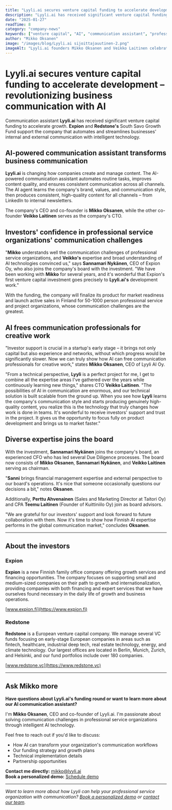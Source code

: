 ```yaml
---
title: "Lyyli.ai secures venture capital funding to accelerate development – revolutionizing business communication with AI"
description: "Lyyli.ai has received significant venture capital funding backed by Expion and Redstone's South Savo Growth Fund. The investment accelerates development and go-to-market of the AI-powered communication assistant."
date: "2025-01-27"
readTime: 8
category: "company-news"
keywords: ["venture capital", "AI", "communication assistant", "professional service organizations", "startup", "funding", "Expion", "Redstone"]
author: "Mikko Oksanen"
image: "/images/blog/Lyyli.ai sijoittajauutinen-2.png"
imageAlt: "Lyyli.ai founders Mikko Oksanen and Veikko Laitinen celebrating the venture capital investment"
---
```


# Lyyli.ai secures venture capital funding to accelerate development – revolutionizing business communication with AI

Communication assistant **Lyyli.ai** has received significant venture capital funding to accelerate growth. **Expion** and **Redstone's** South Savo Growth Fund support the company that automates and streamlines businesses' internal and external communication with intelligent technology.

## AI-powered communication assistant transforms business communication

**Lyyli.ai** is changing how companies create and manage content. The AI-powered communication assistant automates routine tasks, improves content quality, and ensures consistent communication across all channels. The AI agent learns the company's brand, values, and communication style, then produces consistent, high-quality content for all channels – from LinkedIn to internal newsletters.

The company's CEO and co-founder is **Mikko Oksanen**, while the other co-founder **Veikko Laitinen** serves as the company's CTO.

## Investors' confidence in professional service organizations' communication challenges

"**Mikko** understands well the communication challenges of professional service organizations, and **Veikko's** expertise and broad understanding of AI technologies convinced us," says **Sannamari Nykänen**, CEO of Expion Oy, who also joins the company's board with the investment. "We have been working with **Mikko** for several years, and it's wonderful that Expion's first venture capital investment goes precisely to **Lyyli.ai's** development work."

With the funding, the company will finalize its product for market readiness and launch active sales in Finland for 50-1000 person professional service and project organizations, whose communication challenges are the greatest.

## AI frees communication professionals for creative work

"Investor support is crucial in a startup's early stage – it brings not only capital but also experience and networks, without which progress would be significantly slower. Now we can truly show how AI can free communication professionals for creative work," states **Mikko Oksanen**, CEO of Lyyli AI Oy.

"From a technical perspective, **Lyyli** is a perfect project for me, I get to combine all the expertise areas I've gathered over the years while continuously learning new things," shares CTO **Veikko Laitinen**. "The possibilities of AI in communication are enormous, and our technical solution is built scalable from the ground up. When you see how **Lyyli** learns the company's communication style and starts producing genuinely high-quality content, you realize this is the technology that truly changes how work is done in teams. It's wonderful to receive investors' support and trust in the project. It gives us the opportunity to focus fully on product development and brings us to market faster."

## Diverse expertise joins the board

With the investment, **Sannamari Nykänen** joins the company's board, an experienced CFO who has led several Due Diligence processes. The board now consists of **Mikko Oksanen**, **Sannamari Nykänen**, and **Veikko Laitinen** serving as chairman.

"**Sanni** brings financial management expertise and external perspective to our board's operations. It's nice that someone occasionally questions our decisions a bit," notes **Oksanen**.

Additionally, **Perttu Ahvenainen** (Sales and Marketing Director at Taitori Oy) and CPA **Teemu Laitinen** (Founder of Kuittiniilo Oy) join as board advisors.

"We are grateful for our investors' support and look forward to future collaboration with them. Now it's time to show how Finnish AI expertise performs in the global communication market," concludes **Oksanen**.

---

## About the investors

<div className="bg-gray-50 border-l-4 border-forest-green p-6 my-8 rounded-r-lg">

### Expion
**Expion** is a new Finnish family office company offering growth services and financing opportunities. The company focuses on supporting small and medium-sized companies on their path to growth and internationalization, providing companies with both financing and expert services that we have ourselves found necessary in the daily life of growth and business operations.

[www.expion.fi](https://www.expion.fi)

### Redstone
**Redstone** is a European venture capital company. We manage several VC funds focusing on early-stage European companies in areas such as fintech, healthcare, industrial deep tech, real estate technology, energy, and climate technology. Our largest offices are located in Berlin, Munich, Zurich, and Helsinki, and our fund portfolios include over 180 companies.

[www.redstone.vc](https://www.redstone.vc)

</div>

---

## Ask Mikko more

<div className="bg-forest-green text-white p-6 my-8 rounded-lg">

**Have questions about Lyyli.ai's funding round or want to learn more about our AI communication assistant?**

I'm **Mikko Oksanen**, CEO and co-founder of Lyyli.ai. I'm passionate about solving communication challenges in professional service organizations through intelligent AI technology.

Feel free to reach out if you'd like to discuss:
- How AI can transform your organization's communication workflows
- Our funding strategy and growth plans
- Technical implementation details
- Partnership opportunities

**Contact me directly:** [mikko@lyyli.ai](mailto:mikko@lyyli.ai)  
**Book a personalized demo:** [Schedule demo](https://lyyli.ai/demo)

</div>

---

*Want to learn more about how Lyyli can help your professional service organization with communication? [Book a personalized demo](https://lyyli.ai/demo) or [contact our team](https://lyyli.ai/contact).*
